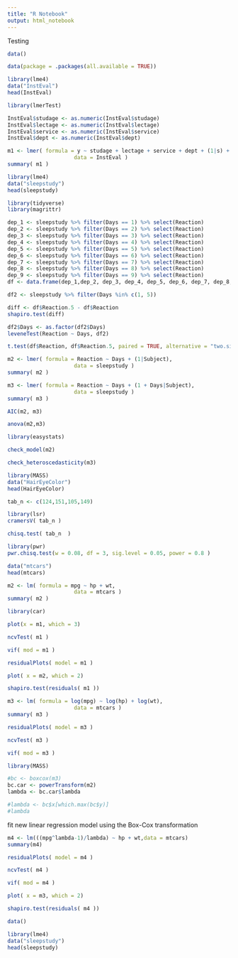 ```yaml
---
title: "R Notebook"
output: html_notebook
---
```


Testing

```r
data()
```


```r
data(package = .packages(all.available = TRUE))
```

```r
library(lme4)
data("InstEval")
head(InstEval)

```
```r
library(lmerTest)
```
```r
InstEval$studage <- as.numeric(InstEval$studage)
InstEval$lectage <- as.numeric(InstEval$lectage)
InstEval$service <- as.numeric(InstEval$service) 
InstEval$dept <- as.numeric(InstEval$dept)
```





```r
m1 <- lmer( formula = y ~ studage + lectage + service + dept + (1|s) + (1|d),  
                     data = InstEval )
summary( m1 )
```

```r
library(lme4)
data("sleepstudy")
head(sleepstudy)

```

```r
library(tidyverse)
library(magrittr)
```


```r
dep_1 <- sleepstudy %>% filter(Days == 1) %>% select(Reaction)
dep_2 <- sleepstudy %>% filter(Days == 2) %>% select(Reaction)
dep_3 <- sleepstudy %>% filter(Days == 3) %>% select(Reaction)
dep_4 <- sleepstudy %>% filter(Days == 4) %>% select(Reaction)
dep_5 <- sleepstudy %>% filter(Days == 5) %>% select(Reaction)
dep_6 <- sleepstudy %>% filter(Days == 6) %>% select(Reaction)
dep_7 <- sleepstudy %>% filter(Days == 7) %>% select(Reaction)
dep_8 <- sleepstudy %>% filter(Days == 8) %>% select(Reaction)
dep_9 <- sleepstudy %>% filter(Days == 9) %>% select(Reaction)
df <- data.frame(dep_1,dep_2, dep_3, dep_4, dep_5, dep_6, dep_7, dep_8, dep_9)
```

```r
df2 <- sleepstudy %>% filter(Days %in% c(1, 5))
```


```r
diff <- df$Reaction.5 - df$Reaction
shapiro.test(diff)
```
```r
df2$Days <- as.factor(df2$Days)
leveneTest(Reaction ~ Days, df2)
```


```r
t.test(df$Reaction, df$Reaction.5, paired = TRUE, alternative = "two.sided", var.equal = TRUE)
```

```r
m2 <- lmer( formula = Reaction ~ Days + (1|Subject),  
                     data = sleepstudy )
summary( m2 )
```

```r
m3 <- lmer( formula = Reaction ~ Days + (1 + Days|Subject),  
                     data = sleepstudy )
summary( m3 )
```
```r
AIC(m2, m3)
```

```r
anova(m2,m3)
```




```r
library(easystats)

```


```r
check_model(m2)
```

```r
check_heteroscedasticity(m3)
```

```r
library(MASS)
data("HairEyeColor")
head(HairEyeColor)
```
```r
tab_n <- c(124,151,105,149)
```

```r
library(lsr)
cramersV( tab_n )
```


```r
chisq.test( tab_n  )

```
```r
library(pwr)
pwr.chisq.test(w = 0.08, df = 3, sig.level = 0.05, power = 0.8 )
```










```r
data("mtcars")
head(mtcars)
```

```r
m2 <- lm( formula = mpg ~ hp + wt,  
                     data = mtcars )
summary( m2 )
```
```r
library(car)
```
```r
plot(x = m1, which = 3)

```

```r
ncvTest( m1 )
```


```r
vif( mod = m1 )
```
```r
residualPlots( model = m1 ) 
```
```r
plot( x = m2, which = 2) 

```
```r
shapiro.test(residuals( m1 ))
```





```r

m3 <- lm( formula = log(mpg) ~ log(hp) + log(wt),  
                     data = mtcars )
summary( m3 )
```
```r
residualPlots( model = m3 ) 
```
```r
ncvTest( m3 )
```


```r
vif( mod = m3 )
```

```r
library(MASS)
```


```r
#bc <- boxcox(m3)
bc.car <- powerTransform(m2)
lambda <- bc.car$lambda

#lambda <- bc$x[which.max(bc$y)]
#lambda
```

fit new linear regression model using the Box-Cox transformation

```r
m4 <- lm(((mpg^lambda-1)/lambda) ~ hp + wt,data = mtcars)
summary(m4)
```

```r
residualPlots( model = m4 ) 
```

```r
ncvTest( m4 )
```


```r
vif( mod = m4 )
```

```r
plot( x = m3, which = 2) 

```
```r
shapiro.test(residuals( m4 ))
```


```r
data()
```

```r
library(lme4)
data("sleepstudy")
head(sleepstudy)
```

